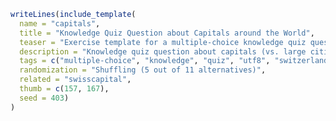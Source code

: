 ```r
writeLines(include_template(
  name = "capitals",
  title = "Knowledge Quiz Question about Capitals around the World",
  teaser = "Exercise template for a multiple-choice knowledge quiz question with flexible shuffling of the alternatives.",
  description = "Knowledge quiz question about capitals (vs. large cities) in countries around the world with 5 correct and 6 false alternatives which are shuffled randomly in each version of the exercise. Due to the large number of both correct and false alternatives, the same template could also easily be turned into a single-choice (schoice) exercise. The Rmd exercise is in UTF-8 encoding while the Rnw exercise avoids non-ASCII characters by using LaTeX commands.",
  tags = c("multiple-choice", "knowledge", "quiz", "utf8", "switzerland"),
  randomization = "Shuffling (5 out of 11 alternatives)",
  related = "swisscapital",
  thumb = c(157, 167),
  seed = 403)
)
```
